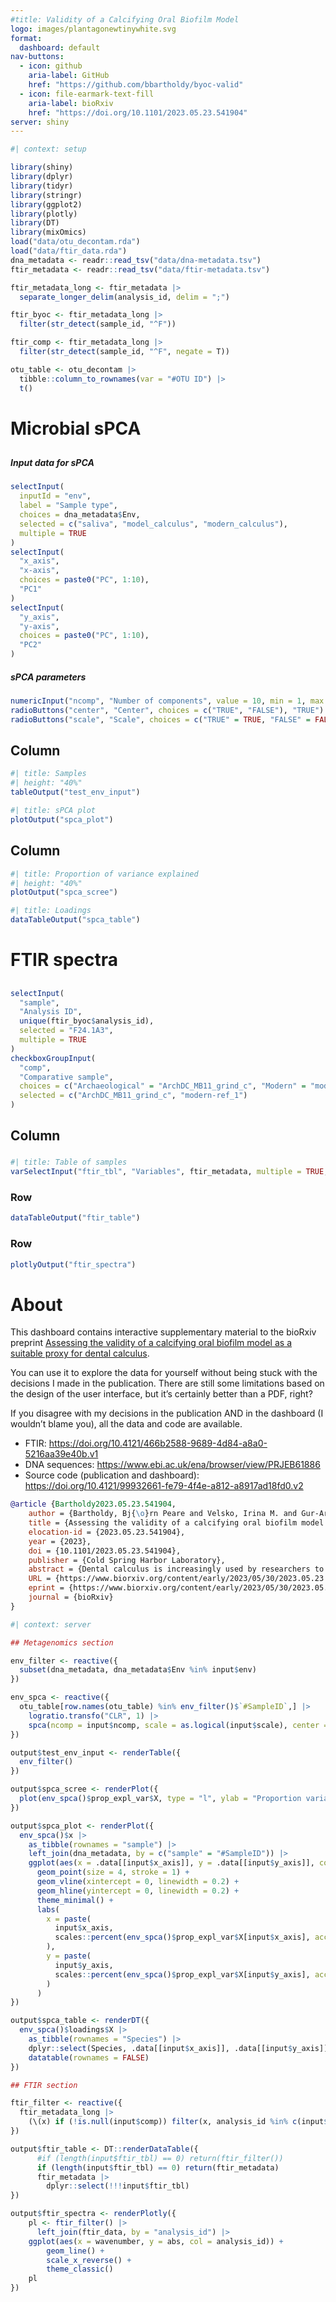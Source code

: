 ```yaml
---
#title: Validity of a Calcifying Oral Biofilm Model
logo: images/plantagonewtinywhite.svg
format: 
  dashboard: default
nav-buttons: 
  - icon: github
    aria-label: GitHub
    href: "https://github.com/bbartholdy/byoc-valid"
  - icon: file-earmark-text-fill
    aria-label: bioRxiv
    href: "https://doi.org/10.1101/2023.05.23.541904"
server: shiny
---
```


```r
#| context: setup

library(shiny)
library(dplyr)
library(tidyr)
library(stringr)
library(ggplot2)
library(plotly)
library(DT)
library(mixOmics)
load("data/otu_decontam.rda")
load("data/ftir_data.rda")
dna_metadata <- readr::read_tsv("data/dna-metadata.tsv")
ftir_metadata <- readr::read_tsv("data/ftir-metadata.tsv")

ftir_metadata_long <- ftir_metadata |>
  separate_longer_delim(analysis_id, delim = ";")

ftir_byoc <- ftir_metadata_long |>
  filter(str_detect(sample_id, "^F"))

ftir_comp <- ftir_metadata_long |>
  filter(str_detect(sample_id, "^F", negate = T))

otu_table <- otu_decontam |>
  tibble::column_to_rownames(var = "#OTU ID") |>
  t()
```

# Microbial sPCA

## {.sidebar}

##### Input data for sPCA

```r
selectInput(
  inputId = "env",
  label = "Sample type",
  choices = dna_metadata$Env,
  selected = c("saliva", "model_calculus", "modern_calculus"),
  multiple = TRUE
)
selectInput(
  "x_axis", 
  "x-axis", 
  choices = paste0("PC", 1:10), 
  "PC1"
)
selectInput(
  "y_axis", 
  "y-axis", 
  choices = paste0("PC", 1:10), 
  "PC2"
)
```

##### sPCA parameters

```r
numericInput("ncomp", "Number of components", value = 10, min = 1, max = 10)
radioButtons("center", "Center", choices = c("TRUE", "FALSE"), "TRUE")
radioButtons("scale", "Scale", choices = c("TRUE" = TRUE, "FALSE" = FALSE), "FALSE")
```


## Column {width="60%"}

```r
#| title: Samples
#| height: "40%"
tableOutput("test_env_input")
```


```r
#| title: sPCA plot
plotOutput("spca_plot")
```

## Column

```r
#| title: Proportion of variance explained
#| height: "40%"
plotOutput("spca_scree")
```

```r
#| title: Loadings
dataTableOutput("spca_table")
```


# FTIR spectra

## {.sidebar}

```r
selectInput(
  "sample",
  "Analysis ID",
  unique(ftir_byoc$analysis_id),
  selected = "F24.1A3",
  multiple = TRUE
)
checkboxGroupInput(
  "comp", 
  "Comparative sample", 
  choices = c("Archaeological" = "ArchDC_MB11_grind_c", "Modern" = "modern-ref_1"),
  selected = c("ArchDC_MB11_grind_c", "modern-ref_1")
)
```

## Column

### {.toolbar}

```r
#| title: Table of samples
varSelectInput("ftir_tbl", "Variables", ftir_metadata, multiple = TRUE, selected = c("analysis_id", "sample_id", "source", "sample_type"))
```

### Row {height="36%"}

```r
dataTableOutput("ftir_table")
```

### Row

```r
plotlyOutput("ftir_spectra")
```


# About

This dashboard contains interactive supplementary material to the bioRxiv preprint
[Assessing the validity of a calcifying oral biofilm model as a suitable proxy for dental calculus](https://doi.org/10.1101/2023.05.23.541904).

You can use it to explore the data for yourself without being stuck with the decisions
I made in the publication. There are still some limitations based on the design of the
user interface, but it's certainly better than a PDF, right?

If you disagree with my decisions in the publication AND in the dashboard (I wouldn't blame you),
all the data and code are available.

- FTIR: <https://doi.org/10.4121/466b2588-9689-4d84-a8a0-5216aa39e40b.v1>
- DNA sequences: <https://www.ebi.ac.uk/ena/browser/view/PRJEB61886>
- Source code (publication and dashboard): <https://doi.org/10.4121/99932661-fe79-4f4e-a812-a8917ad18fd0.v2>

::: {.card title="BibTeX"}

```bibtex
@article {Bartholdy2023.05.23.541904,
	author = {Bartholdy, Bj{\o}rn Peare and Velsko, Irina M. and Gur-Arieh, Shira and Fagern{\"a}s, Zandra and Warinner, Christina and Henry, Amanda G.},
	title = {Assessing the validity of a calcifying oral biofilm model as a suitable proxy for dental calculus},
	elocation-id = {2023.05.23.541904},
	year = {2023},
	doi = {10.1101/2023.05.23.541904},
	publisher = {Cold Spring Harbor Laboratory},
	abstract = {Dental calculus is increasingly used by researchers to study dietary patterns in past populations. The benefits of using dental calculus for this purpose have been clearly demonstrated in previous studies, with dental calculus harbouring a wealth of microremains and biomarkers for health and diet within its mineral matrix. Previous studies have demonstrated some of the limitations and biases of how methods of processing may overlook, or even remove, some of the important information contained within the mineralised matrix. However, there are many factors that are impossible to account for in vivo and in archaeological material, such as exact dietary intake, and individual factors such as pH and enzyme activity, leaving some limitations that may not be addressed through these types of studies and will require a different approach.We present a protocol for creating a calcifying oral biofilm model that can be used to explore the biases and limitations of dental calculus as a medium for paleodietary reconstructions. We report the microbial and mineral composition of our model in an effort to validate the model calculus as an appropriate proxy to natural dental calculus. The microbial profile and species diversity of our model was determined using metagenomic classification with the nf-core/eager pipeline and Kraken2, and compared to various reference samples from oral sites, including saliva, plaque, and dental calculus. We then assessed whether our model calculus mineralises in a manner similar to natural dental calculus using Fourier transform infrared (FTIR) spectroscopy. The metagenomic classification showed a microbial profile predominantly made up of (facultative) anaerobes, with a community structure that was somewhat distinct from other oral reference samples. The core genera of the model consisted of oral species, but clustered separately from oral reference samples, with a higher abundance of anaerobes.Mineral and organic components of our model mimic that of the modern and archaeological reference calculus that was used as a comparison. There was an overall increase in the inorganic component relative to organic over the course of the experiment, with carbonated hydroxyapatite as the principal compound, consistent with natural human-derived calculus.We conclude that oral biofilm models, such as the one presented in this study, have great potential to validate current methods used in the analysis of archaeological dental calculus, and should be used to complement, rather than replace current in vivo studies.Competing Interest StatementThe authors have declared no competing interest.},
	URL = {https://www.biorxiv.org/content/early/2023/05/30/2023.05.23.541904},
	eprint = {https://www.biorxiv.org/content/early/2023/05/30/2023.05.23.541904.full.pdf},
	journal = {bioRxiv}
}
```

:::

```r
#| context: server

## Metagenomics section

env_filter <- reactive({
  subset(dna_metadata, dna_metadata$Env %in% input$env)
})

env_spca <- reactive({
  otu_table[row.names(otu_table) %in% env_filter()$`#SampleID`,] |>
    logratio.transfo("CLR", 1) |>
    spca(ncomp = input$ncomp, scale = as.logical(input$scale), center = as.logical(input$center))
})

output$test_env_input <- renderTable({
  env_filter()
})

output$spca_scree <- renderPlot({
  plot(env_spca()$prop_expl_var$X, type = "l", ylab = "Proportion variance explained", xlab = "Component")
})

output$spca_plot <- renderPlot({
  env_spca()$x |>
    as_tibble(rownames = "sample") |>
    left_join(dna_metadata, by = c("sample" = "#SampleID")) |>
    ggplot(aes(x = .data[[input$x_axis]], y = .data[[input$y_axis]], col = Env, shape = Env)) +
      geom_point(size = 4, stroke = 1) +
      geom_vline(xintercept = 0, linewidth = 0.2) +
      geom_hline(yintercept = 0, linewidth = 0.2) +
      theme_minimal() +
      labs(
        x = paste(
          input$x_axis, 
          scales::percent(env_spca()$prop_expl_var$X[input$x_axis], accuracy = 0.1)
        ),
        y = paste(
          input$y_axis, 
          scales::percent(env_spca()$prop_expl_var$X[input$y_axis], accuracy = 0.1)
        )
      )
})

output$spca_table <- renderDT({
  env_spca()$loadings$X |>
    as_tibble(rownames = "Species") |>
    dplyr::select(Species, .data[[input$x_axis]], .data[[input$y_axis]]) |>
    datatable(rownames = FALSE)
})

## FTIR section

ftir_filter <- reactive({
  ftir_metadata_long |>
    (\(x) if (!is.null(input$comp)) filter(x, analysis_id %in% c(input$comp, input$sample)) else filter(x, analysis_id %in% input$sample))()
})

output$ftir_table <- DT::renderDataTable({
      #if (length(input$ftir_tbl) == 0) return(ftir_filter())
      if (length(input$ftir_tbl) == 0) return(ftir_metadata)
      ftir_metadata |> 
        dplyr::select(!!!input$ftir_tbl)
})

output$ftir_spectra <- renderPlotly({
    pl <- ftir_filter() |>
      left_join(ftir_data, by = "analysis_id") |>      
    ggplot(aes(x = wavenumber, y = abs, col = analysis_id)) +
        geom_line() +
        scale_x_reverse() +
        theme_classic()
    pl
})

```
